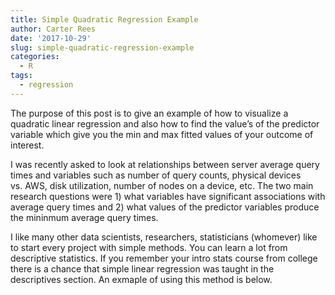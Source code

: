 ```yaml
---
title: Simple Quadratic Regression Example
author: Carter Rees
date: '2017-10-29'
slug: simple-quadratic-regression-example
categories:
  - R
tags:
  - regression
---
```


The purpose of this post is to give an example of how to visualize a quadratic linear regression and also how to find the value's of the predictor variable which give you the min and max fitted values of your outcome of interest.

I was recently asked to look at relationships between server average query times and variables such as number of query counts, physical devices vs. AWS, disk utilization, number of nodes on a device, etc. The two main research questions were 1) what variables have significant associations with average query times and 2) what values of the predictor variables produce the mininmum average query times.

I like many other data scientists, researchers, statisticians (whomever) like to start every project with simple methods. You can learn a lot from descriptive statistics. If you remember your intro stats course from college there is a chance that
simple linear regression was taught in the descriptives section. An exmaple of using this method is below.